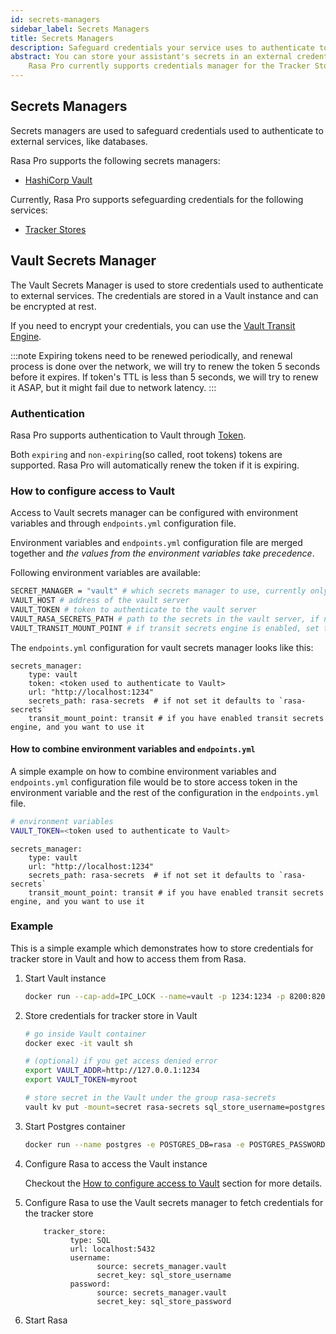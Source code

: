 ```yaml
---
id: secrets-managers
sidebar_label: Secrets Managers
title: Secrets Managers
description: Safeguard credentials your service uses to authenticate to external resources.
abstract: You can store your assistant's secrets in an external credentials manager.
    Rasa Pro currently supports credentials manager for the Tracker Store [Tracker Stores](./tracker-stores.mdx).
---
```


<!-- this file is version specific, do not use `@site/...` syntax -->

<RasaProLabel />
<RasaProBanner/>

## Secrets Managers
Secrets managers are used to safeguard credentials used to authenticate to external services,
like databases.

Rasa Pro supports the following secrets managers:
* [HashiCorp Vault](https://www.hashicorp.com/products/vault)


Currently, Rasa Pro supports sefeguarding credentials for the following services:
- [Tracker Stores](./tracker-stores.mdx)


## Vault Secrets Manager

The Vault Secrets Manager is used to store credentials used to authenticate to external services.
The credentials are stored in a Vault instance and can be encrypted at rest.

If you need to encrypt your credentials,
you can use the [Vault Transit Engine](https://www.vaultproject.io/docs/secrets/transit).

:::note
Expiring tokens need to be renewed periodically, and renewal process is done over the network,
we will try to renew the token 5 seconds before it expires.
If token's TTL is less than 5 seconds, we will try to renew it ASAP,
but it might fail due to network latency.
:::


### Authentication
Rasa Pro supports authentication to Vault through
[Token](https://www.vaultproject.io/docs/auth/token).

Both `expiring` and `non-expiring`(so called, root tokens) tokens are supported.
Rasa Pro will automatically renew the token if it is expiring.


### How to configure access to Vault

Access to Vault secrets manager can be configured with environment variables
and through `endpoints.yml` configuration file.

Environment variables and `endpoints.yml` configuration file are merged together
and *the values from the environment variables take precedence*.

Following environment variables are available:
```bash
SECRET_MANAGER = "vault" # which secrets manager to use, currently only vault is supported
VAULT_HOST # address of the vault server
VAULT_TOKEN # token to authenticate to the vault server
VAULT_RASA_SECRETS_PATH # path to the secrets in the vault server, if not set it defaults to `rasa-secrets`
VAULT_TRANSIT_MOUNT_POINT # if transit secrets engine is enabled, set this to  mount point of the transit engine
```

The `endpoints.yml` configuration for vault secrets manager looks like this:
```yaml-rasa {3} title="endpoints.yml
secrets_manager:
    type: vault
    token: <token used to authenticate to Vault>
    url: "http://localhost:1234"
    secrets_path: rasa-secrets  # if not set it defaults to `rasa-secrets`
    transit_mount_point: transit # if you have enabled transit secrets engine, and you want to use it
```

#### How to combine environment variables and `endpoints.yml`
A simple example on how to combine environment variables and `endpoints.yml` configuration file
would be to store access token in the environment variable and the rest of the configuration
in the `endpoints.yml` file.

```bash
# environment variables
VAULT_TOKEN=<token used to authenticate to Vault>
```


```yaml-rasa {3} title="endpoints.yml
secrets_manager:
    type: vault
    url: "http://localhost:1234"
    secrets_path: rasa-secrets  # if not set it defaults to `rasa-secrets`
    transit_mount_point: transit # if you have enabled transit secrets engine, and you want to use it
```

### Example
This is a simple example which demonstrates how to store credentials for tracker store in Vault
and how to access them from Rasa.

1. Start Vault instance
    ```bash
    docker run --cap-add=IPC_LOCK --name=vault -p 1234:1234 -p 8200:8200 -e 'VAULT_DEV_ROOT_TOKEN_ID=myroot' -e 'VAULT_DEV_LISTEN_ADDRESS=0.0.0.0:1234' -d vault
    ```

2. Store credentials for tracker store in Vault
    ```bash
    # go inside Vault container
    docker exec -it vault sh

    # (optional) if you get access denied error
    export VAULT_ADDR=http://127.0.0.1:1234
    export VAULT_TOKEN=myroot

    # store secret in the Vault under the group rasa-secrets
    vault kv put -mount=secret rasa-secrets sql_store_username=postgres sql_store_password=12345
    ```

3. Start Postgres container
    ```bash
    docker run --name postgres -e POSTGRES_DB=rasa -e POSTGRES_PASSWORD=12345 -p 5432:5432 -d postgres
    ```

4. Configure Rasa to access the Vault instance

    Checkout the [How to configure access to Vault](#how-to-configure-access-to-vault) section for more details.

5. Configure Rasa to use the Vault secrets manager to fetch credentials for the tracker store
    ```yaml-rasa {3} title="endpoints.yml
        tracker_store:
              type: SQL
              url: localhost:5432
              username:
                    source: secrets_manager.vault
                    secret_key: sql_store_username
              password:
                    source: secrets_manager.vault
                    secret_key: sql_store_password
    ```

6. Start Rasa
